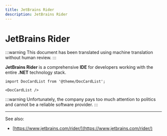 ```yaml
---
title: JetBrains Rider
description: JetBrains Rider
---
```


# JetBrains Rider

:::warning
This document has been translated using machine translation without human review.
:::

**JetBrains Rider** is a comprehensive **IDE** for developers working with the entire **.NET** technology stack.

```mdx-code-block
import DocCardList from '@theme/DocCardList';

<DocCardList />
```

:::warning
Unfortunately, the company pays too much attention to politics and cannot be a reliable software provider.
:::

---

See also:

* [https://www.jetbrains.com/rider/](https://www.jetbrains.com/rider/)
